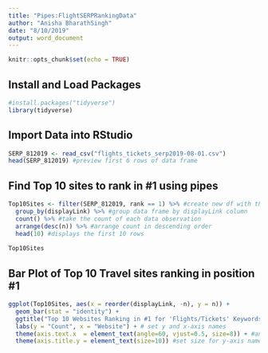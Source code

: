 ```yaml
---
title: "Pipes:FlightSERPRankingData"
author: "Anisha BharathSingh"
date: "8/10/2019"
output: word_document
---
```


```r
knitr::opts_chunk$set(echo = TRUE)
```

## Install and Load Packages
```r
#install.packages("tidyverse")
library(tidyverse)
```

## Import Data into RStudio
```r
SERP_812019 <- read_csv("flights_tickets_serp2019-08-01.csv")
head(SERP_812019) #preview first 6 rows of data frame
```


## Find Top 10 sites to rank in #1 using pipes
```r
Top10Sites <- filter(SERP_812019, rank == 1) %>% #create new df with the count(n) of sites
  group_by(displayLink) %>% #group data frame by displayLink column
  count() %>% #take the count of each data observation
  arrange(desc(n)) %>% #arrange count in descending order
  head(10) #displays the first 10 rows
  
Top10Sites  
```

## Bar Plot of Top 10 Travel sites ranking in position #1
```r
ggplot(Top10Sites, aes(x = reorder(displayLink, -n), y = n)) + 
  geom_bar(stat = "identity") + 
  ggtitle("Top 10 Websites Ranking in #1 for 'Flights/Tickets' Keywords on 8/1/19") + #add title
  labs(y = "Count", x = "Website") + # set y and x-axis names 
  theme(axis.text.x  = element_text(angle=60, vjust=0.5, size=8)) + #angle x labels
  theme(axis.title.y = element_text(size=10)) #set size for y-axis name
```




